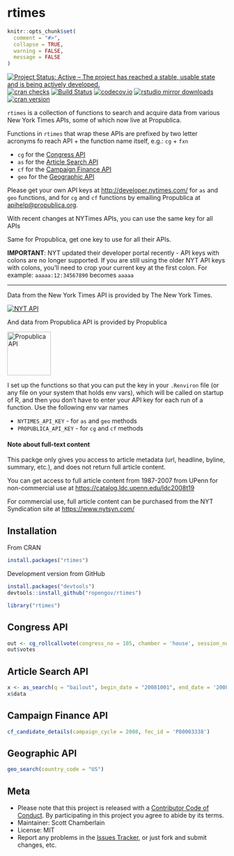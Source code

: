 rtimes
======

```r
knitr::opts_chunk$set(
  comment = "#>",
  collapse = TRUE,
  warning = FALSE,
  message = FALSE
)
```

[![Project Status: Active – The project has reached a stable, usable state and is being actively developed.](http://www.repostatus.org/badges/latest/active.svg)](http://www.repostatus.org/#active)
[![cran checks](https://cranchecks.info/badges/worst/rtimes)](https://cranchecks.info/pkgs/rtimes)
[![Build Status](https://api.travis-ci.org/rOpenGov/rtimes.png)](https://travis-ci.org/rOpenGov/rtimes)
[![codecov.io](https://codecov.io/github/rOpenGov/rtimes/coverage.svg?branch=master)](https://codecov.io/github/rOpenGov/rtimes?branch=master)
[![rstudio mirror downloads](http://cranlogs.r-pkg.org/badges/rtimes?color=2ED968)](https://github.com/metacran/cranlogs.app)
[![cran version](http://www.r-pkg.org/badges/version/rtimes)](https://cran.r-project.org/package=rtimes)

`rtimes` is a collection of functions to search and acquire data from various New York Times APIs,
some of which now live at Propublica.

Functions in `rtimes` that wrap these APIs are prefixed by two letter acronyms fo reach API + the function name itself, e.g.: `cg` + `fxn`

* `cg` for the [Congress API](https://projects.propublica.org/api-docs/congress-api/)
* `as` for the [Article Search API](https://developer.nytimes.com/docs/articlesearch-product/1/overview)
* `cf` for the [Campaign Finance API](https://propublica.github.io/campaign-finance-api-docs)
* `geo` for the [Geographic API](https://developer.nytimes.com/docs/geo-product/1/routes/query.json/get)

Please get your own API keys at <http://developer.nytimes.com/> for `as` and `geo`
functions, and for `cg` and `cf` functions by emailing Propublica at [apihelp@propublica.org](mailto:apihelp@propublica.org).

With recent changes at NYTimes APIs, you can use the same key for all APIs

Same for Propublica, get one key to use for all their APIs.


**IMPORTANT**: NYT updated their developer portal recently - API keys with colons are no longer supported.
If you are still using the older NYT API keys with colons, you'll need to crop your current key at the first
colon. For example: `aaaaa:12:34567890` becomes `aaaaa`

---

Data from the New York Times API is provided by The New York Times.

<a border="0" href="http://developer.nytimes.com" ><img src="http://graphics8.nytimes.com/packages/images/developer/logos/poweredby_nytimes_200b.png" alt="NYT API" /></a>

And data from Propublica API is provided by Propublica

<a border="0" href="https://www.propublica.org/datastore/apis" ><img src="tools/propublica.jpg" alt="Propublica API" width="100" /></a>

I set up the functions so that you can put the key in your `.Renviron` file (or any
file on your system that holds env vars), which will be called on startup of R, and then you
don't have to enter your API key for each run of a function. Use the following env var names

* `NYTIMES_API_KEY` - for `as` and `geo` methods
* `PROPUBLICA_API_KEY` - for `cg` and `cf` methods


#### Note about full-text content

This packge only gives you access to article metadata (url, headline, byline, summary, etc.), and does not return full article content.

You can get access to full article content from 1987-2007 from UPenn for non-commercial use at <https://catalog.ldc.upenn.edu/ldc2008t19>

For commercial use, full article content can be purchased from the NYT Syndication site at <https://www.nytsyn.com/>

## Installation

From CRAN

```r
install.packages("rtimes")
```

Development version from GitHub

```r
install.packages("devtools")
devtools::install_github("ropengov/rtimes")
```

```r
library("rtimes")
```

## Congress API

```r
out <- cg_rollcallvote(congress_no = 105, chamber = 'house', session_no = 2, rollcall_no = 38)
out$votes
```

## Article Search API

```r
x <- as_search(q = "bailout", begin_date = "20081001", end_date = '20081201')
x$data
```

## Campaign Finance API

```r
cf_candidate_details(campaign_cycle = 2008, fec_id = 'P80003338')
```

## Geographic API

```r
geo_search(country_code = "US")
```

## Meta

* Please note that this project is released with a [Contributor Code of Conduct](CODE_OF_CONDUCT.md). By participating in this project you agree to abide by its terms.
* Maintainer: Scott Chamberlain
* License: MIT
* Report any problems in the [Issues Tracker](https://github.com/ropengov/rtimes/issues), or just fork and submit changes, etc.
